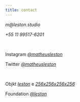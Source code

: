```yaml
---
title: contact
---
```


_m@leston.studio_

_+55 11 99517-6201_

<br />

Instagram _[@matheusleston](https://instagram.com/matheusleston)_

Twitter _[@matheusleston](https://twitter.com/matheusleston)_

<br />

Objkt _[leston](https://objkt.com/profile/leston/)_ e _[256x256x256x256](https://objkt.com/profile/256x256x256x256/)_

Foundation _[@leston](https://foundation.app/@leston)_
